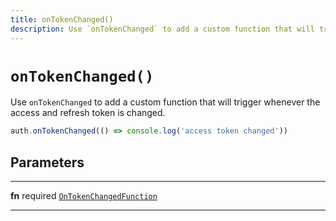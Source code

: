 ```yaml
---
title: onTokenChanged()
description: Use `onTokenChanged` to add a custom function that will trigger whenever the access and refresh token is changed.
---
```


# `onTokenChanged()`

Use `onTokenChanged` to add a custom function that will trigger whenever
the access and refresh token is changed.

```ts
auth.onTokenChanged(() => console.log('access token changed'))
```

## Parameters

---

**fn** <span className="optional-status">required</span> [`OnTokenChangedFunction`](/reference/javascript/auth/types/on-token-changed-function)

---
